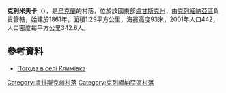 {{coord|49|15|26|N|38|25|57|E|scale:100000|display=title}}

'''克利米夫卡'''（{{lang-uk|Климівка}}），是[[烏克蘭|烏克蘭]]的村落，位於該國東部[[盧甘斯克州|盧甘斯克州]]，由[[克列緬納亞區|克列緬納亞區]]負責管轄，始建於1861年，面積1.29平方公里，海拔高度93米，2001年人口442，人口密度每平方公里342.6人。

==參考資料==
* [http://weather.in.ua/ua/lyganskaja/10682 Погода в селі Климівка]{{Wayback|url=http://weather.in.ua/ua/lyganskaja/10682 |date=20111220030505 }}

{{DEFAULTSORT:Климівка}}
[[Category:盧甘斯克州村落|Category:盧甘斯克州村落]]
[[Category:克列緬納亞區村落|Category:克列緬納亞區村落]]


{{Luhansk-geo-stub}}